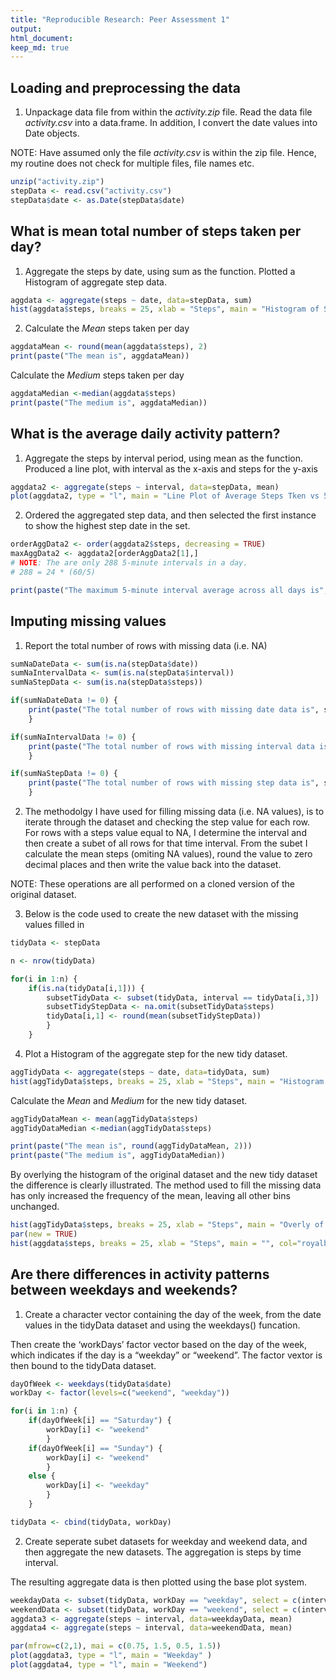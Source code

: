 ```yaml
---
title: "Reproducible Research: Peer Assessment 1"
output: 
html_document:
keep_md: true
---
```



## Loading and preprocessing the data

1. Unpackage data file from within the *activity.zip* file. Read the data file *activity.csv* into a data.frame. In addition, I convert the date values into Date objects.

NOTE: Have assumed only the file *activity.csv* is within the zip file. Hence, my routine does not check for multiple files, file names etc.
```r
unzip("activity.zip")
stepData <- read.csv("activity.csv")
stepData$date <- as.Date(stepData$date)

```
  
## What is mean total number of steps taken per day?
1. Aggregate the steps by date, using sum as the function. Plotted a Histogram of aggregate step data.
```r
aggdata <- aggregate(steps ~ date, data=stepData, sum)
hist(aggdata$steps, breaks = 25, xlab = "Steps", main = "Histogram of Steps")

```

2. Calculate the _Mean_ steps taken per day
```r
aggdataMean <- round(mean(aggdata$steps), 2)
print(paste("The mean is", aggdataMean))

```

Calculate the _Medium_ steps taken per day
```r
aggdataMedian <-median(aggdata$steps)
print(paste("The medium is", aggdataMedian))

```
  
## What is the average daily activity pattern?
1. Aggregate the steps by interval period, using mean as the function. Produced a line plot, with interval as the x-axis and steps for the y-axis
```r
aggdata2 <- aggregate(steps ~ interval, data=stepData, mean)
plot(aggdata2, type = "l", main = "Line Plot of Average Steps Tken vs 5-Minute Interval Times")

```

2. Ordered the aggregated step data, and then selected the first instance to show the highest step date in the set.
```r
orderAggData2 <- order(aggdata2$steps, decreasing = TRUE)
maxAggData2 <- aggdata2[orderAggData2[1],]
# NOTE: The are only 288 5-minute intervals in a day.
# 288 = 24 * (60/5)

print(paste("The maximum 5-minute interval average across all days is", row.names(maxAggData2)))

```
  
## Imputing missing values
1. Report the total number of rows with missing data (i.e. NA)
```r
sumNaDateData <- sum(is.na(stepData$date))
sumNaIntervalData <- sum(is.na(stepData$interval))
sumNaStepData <- sum(is.na(stepData$steps))

if(sumNaDateData != 0) {
    print(paste("The total number of rows with missing date data is", sumNaDateData))
    }

if(sumNaIntervalData != 0) {
    print(paste("The total number of rows with missing interval data is", sumNaIntervalData))
    }

if(sumNaStepData != 0) {
    print(paste("The total number of rows with missing step data is", sumNaStepData))
    }

```

2. The methodolgy I have used for filling missing data (i.e. NA values), is to iterate through the dataset and checking the step value for each row. For rows with a steps value equal to NA, I determine the interval and then create a subet of all rows for that time interval. From the subet I calculate the mean steps (omiting NA values), round the value to zero decimal places and then write the value back into the dataset.

NOTE: These operations are all performed on a cloned version of the original dataset.

3. Below is the code used to create the new dataset with the missing values filled in 
```r
tidyData <- stepData

n <- nrow(tidyData)

for(i in 1:n) {
    if(is.na(tidyData[i,1])) {
        subsetTidyData <- subset(tidyData, interval == tidyData[i,3])
        subsetTidyStepData <- na.omit(subsetTidyData$steps)
        tidyData[i,1] <- round(mean(subsetTidyStepData))
        }
    }

```

4. Plot a Histogram of the aggregate step for the new tidy dataset.
```r
aggTidyData <- aggregate(steps ~ date, data=tidyData, sum)
hist(aggTidyData$steps, breaks = 25, xlab = "Steps", main = "Histogram of Steps")

```

Calculate the _Mean_ and _Medium_ for the new tidy dataset.
```r
aggTidyDataMean <- mean(aggTidyData$steps)
aggTidyDataMedian <-median(aggTidyData$steps)

print(paste("The mean is", round(aggTidyDataMean, 2)))
print(paste("The medium is", aggTidyDataMedian))

```


By overlying the histogram of the original dataset and the new tidy dataset the difference is clearly illustrated. The method used to fill the missing data has only increased the frequency of the mean, leaving all other bins unchanged.
```r
hist(aggTidyData$steps, breaks = 25, xlab = "Steps", main = "Overly of both Histograms", col="deepskyblue", ylim = c(0, 20))
par(new = TRUE)
hist(aggdata$steps, breaks = 25, xlab = "Steps", main = "", col="royalblue", ylim = c(0, 20))

```
  
## Are there differences in activity patterns between weekdays and weekends?
1. Create a character vector containing the day of the week, from the date values in the tidyData dataset and using the weekdays() funcation.

Then create the 'workDays' factor vector based on the day of the week, which indicates if the day is a "weekday" or "weekend". The factor vextor is then bound to the tidyData dataset.

```r
dayOfWeek <- weekdays(tidyData$date)
workDay <- factor(levels=c("weekend", "weekday"))

for(i in 1:n) {
    if(dayOfWeek[i] == "Saturday") {
        workDay[i] <- "weekend"
        }
    if(dayOfWeek[i] == "Sunday") {
        workDay[i] <- "weekend"
        }
    else {
        workDay[i] <- "weekday"
        }
    }    

tidyData <- cbind(tidyData, workDay)

```


2. Create seperate subet datasets for weekday and weekend data, and then aggregate the new datasets. The aggregation is steps by time interval.

The resulting aggregate data is then plotted using the base plot system.
```r
weekdayData <- subset(tidyData, workDay == "weekday", select = c(interval, steps, workDay))
weekendData <- subset(tidyData, workDay == "weekend", select = c(interval, steps, workDay))
aggdata3 <- aggregate(steps ~ interval, data=weekdayData, mean)
aggdata4 <- aggregate(steps ~ interval, data=weekendData, mean)

par(mfrow=c(2,1), mai = c(0.75, 1.5, 0.5, 1.5))
plot(aggdata3, type = "l", main = "Weekday" )
plot(aggdata4, type = "l", main = "Weekend")


```

